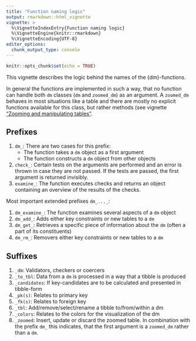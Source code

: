 ```yaml
---
title: "Function naming logic"
output: rmarkdown::html_vignette
vignette: >
  %\VignetteIndexEntry{Function naming logic}
  %\VignetteEngine{knitr::rmarkdown}
  %\VignetteEncoding{UTF-8}
editor_options: 
  chunk_output_type: console
---
```


```r
knitr::opts_chunk$set(echo = TRUE)
```

This vignette describes the logic behind the names of the {dm}-functions.

In general the functions are implemented in such a way, that no function can handle both `dm` classes (`dm` and `zoomed_dm`) as an argument.
A `zoomed_dm` behaves in most situations like a table and there are mostly no explicit functions available for this class, but rather methods (see vignette ["Zooming and manipulating tables"](https://krlmlr.github.io/dm/articles/dm-zoom-to-table.html).

## Prefixes

1. `dm_`: There are two cases for this prefix:
    - The function takes a `dm` object as a first argument
    - The function constructs a `dm` object from other objects
1. `check_`: Certain tests on the arguments are performed and an error is thrown in case they are not passed. If the tests are passed, the first argument is returned invisibly.
1. `examine_`: The function executes checks and returns an object containing an overview of the results of the checks. 

Most important extended prefixes `dm_..._`:

1. `dm_examine_`: The function examines several aspects of a `dm` object
1. `dm_add_`: Adds either key constraints or new tables to a `dm`
1. `dm_get_`: Retrieves a specific piece of information about the `dm` (often a part of its constituents)
1. `dm_rm_`: Removers either key constraints or new tables to a `dm`

## Suffixes

1. `_dm`: Validators, checkers or coercers
1. `_to_tbl`: Data from a `dm` is processed in a way that a tibble is produced
1. `_candidates`: If key-candidates are to be calculated and presented in tibble-form
1. `_pk(s)`: Relates to primary key
1. `_fk(s)`: Relates to foreign key
1. `_tbl`: Add/remove/select/rename a tibble to/from/within a dm
1. `_colors`: Relates to the colors for the visualization of the dm
1. `_zoomed`: Insert, update or discard the zoomed table. In combination with the prefix `dm_` this indicates, that the first argument is a `zoomed_dm` rather than a `dm`.
